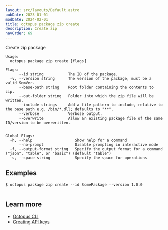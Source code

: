 ```yaml
---
layout: src/layouts/Default.astro
pubDate: 2023-01-01
modDate: 2024-02-01
title: octopus package zip create
description: Create zip
navOrder: 69
---
```


Create zip package

```
Usage:
  octopus package zip create [flags]

Flags:
      --id string           The ID of the package.
  -v, --version string      The version of the package, must be a valid SemVer.
      --base-path string    Root folder containing the contents to zip.
      --out-folder string   Folder into which the zip file will be written.
      --include strings     Add a file pattern to include, relative to the base path e.g. /bin/*.dll; defaults to "**".
      --verbose             Verbose output.
      --overwrite           Allow an existing package file of the same ID/version to be overwritten.


Global Flags:
  -h, --help                   Show help for a command
      --no-prompt              Disable prompting in interactive mode
  -f, --output-format string   Specify the output format for a command ("json", "table", or "basic") (default "table")
  -s, --space string           Specify the space for operations

```

## Examples

<SamplesInstance />

```
$ octopus package zip create --id SomePackage --version 1.0.0


```

## Learn more

- [Octopus CLI](/docs/octopus-rest-api/cli)
- [Creating API keys](/docs/octopus-rest-api/how-to-create-an-api-key)